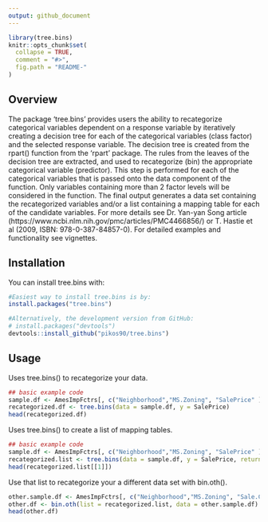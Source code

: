 ```yaml
---
output: github_document
---
```


<!-- README.md is generated from README.Rmd. Please edit that file -->

```r
library(tree.bins)
knitr::opts_chunk$set(
  collapse = TRUE,
  comment = "#>",
  fig.path = "README-"
)
```


## Overview

The package 'tree.bins' provides users the ability to recategorize categorical variables dependent on a response variable by iteratively creating a decision tree for each of the categorical variables (class factor) and the selected response variable. The decision tree is created from the rpart() function from the 'rpart' package. The rules from the leaves of the decision tree are extracted, and used to recategorize (bin) the appropriate categorical variable (predictor). This step is performed for each of the categorical variables that is passed onto the data component of the function. Only variables containing more than 2 factor levels will be considered in the function. The final output generates a data set containing the recategorized variables and/or a list containing a mapping table for each of the candidate variables. For more details see Dr. Yan-yan Song article (https://www.ncbi.nlm.nih.gov/pmc/articles/PMC4466856/) or T. Hastie et al (2009, ISBN: 978-0-387-84857-0). For detailed examples and functionality see vignettes.


## Installation

You can install tree.bins with:

```r
#Easiest way to install tree.bins is by:
install.packages("tree.bins")

#Alternatively, the development version from GitHub:
# install.packages("devtools")
devtools::install_github("pikos90/tree.bins")
```

## Usage

Uses tree.bins() to recategorize your data. 
```r
## basic example code
sample.df <- AmesImpFctrs[, c("Neighborhood","MS.Zoning", "SalePrice" )]
recategorized.df <- tree.bins(data = sample.df, y = SalePrice)
head(recategorized.df)
```

Uses tree.bins() to create a list of mapping tables.
```r
## basic example code
sample.df <- AmesImpFctrs[, c("Neighborhood","MS.Zoning", "SalePrice" )]
recategorized.list <- tree.bins(data = sample.df, y = SalePrice, return = "lkup.list")
head(recategorized.list[[1]])
```

Use that list to recategorize your a different data set with bin.oth().
```r
other.sample.df <- AmesImpFctrs[, c("Neighborhood","MS.Zoning", "Sale.Condition", "SalePrice" )]
other.df <- bin.oth(list = recategorized.list, data = other.sample.df)
head(other.df)
```

